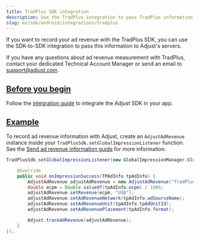 ```yaml
---
title: TradPlus SDK integration
description: Use the TradPlus integration to pass TradPlus information to Adjust's servers.
slug: en/sdk/android/integrations/tradplus
---
```


<MinorVersion added="v4.38.1">

If you want to record your ad revenue with the TradPlus SDK, you can use the SDK-to-SDK integration to pass this information to Adjust's servers.

</MinorVersion>

<Callout type="note">

If you have any questions about ad revenue measurement with TradPlus, contact your dedicated Technical Account Manager or send an email to support@adjust.com.

</Callout>

## [Before you begin](before-you-begin)

Follow the [integration guide](/en/sdk/android) to integrate the Adjust SDK in your app.

## [Example](example)

To record ad revenue information with Adjust, create an `AdjustAdRevenue` instance inside your `TradPlusSdk.setGlobalImpressionListener` function. See the [Send ad revenue information guide](/en/sdk/android/features/ad-revenue) for more information.

```java
TradPlusSdk.setGlobalImpressionListener(new GlobalImpressionManager.GlobalImpressionListener() {

    @Override
    public void onImpressionSuccess(TPAdInfo tpAdInfo) {
        AdjustAdRevenue adjustAdRevenue = new AdjustAdRevenue("TradPlus");
        double ecpm = Double.valueOf(tpAdInfo.ecpm) / 1000;
        adjustAdRevenue.setRevenue(ecpm, "USD");
        adjustAdRevenue.setAdRevenueNetwork(tpAdInfo.adSourceName);
        adjustAdRevenue.setAdRevenueUnit(tpAdInfo.tpAdUnitId);
        adjustAdRevenue.setAdRevenuePlacement(tpAdInfo.format);

        Adjust.trackAdRevenue(adjustAdRevenue);
    }
});
```
